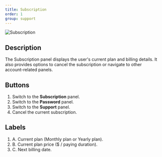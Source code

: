 ```yaml
---
title: Subscription
order: 1
group: support
---
```


![Subscription](/guide/user/subscription.png)

## Description

The Subscription panel displays the user&apos;s current plan and billing details. It also provides options to cancel the subscription or navigate to other account-related panels.

## Buttons

1. Switch to the **Subscription** panel.
2. Switch to the **Password** panel.
3. Switch to the **Support** panel.
4. Cancel the current subscription.

## Labels

1. A. Current plan (Monthly plan or Yearly plan).
2. B. Current plan price ($ / paying duration).
3. C. Next billing date.

